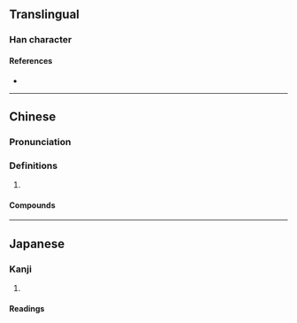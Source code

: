 {{character info/new}}
==Translingual==

===Han character===
{{Han char|rn=32|rad=土|as=05|sn=8|four=47150|canj=GWYI|ids=⿰土母}}

====References====
* {{Han ref|kx=0226.370|dkj=04993|dj=0462.150|hdz=10436.080|uh=5776|ud=22390|bh=CBF8|bd=52216}}

----

==Chinese==
{{zh-forms}}

===Pronunciation===
{{zh-pron
|m=mù,mǔ
|c=muk6
|cat=
}}
{{zh-attn-split}}

===Definitions===
{{zh-hanzi}}

# {{rfdef|zh}}

====Compounds====
{{zh-der|壚坶|阿坶坪}}

----

==Japanese==

===Kanji===
{{ja-kanji|grade=|rs=土05}}

# {{rfdef|ja|sort=土05}}

====Readings====
{{ja-readings
|on=ぼく, もく
|kun=
}}